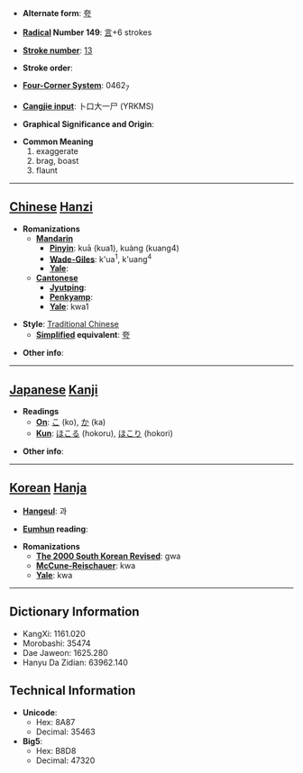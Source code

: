* '''Alternate form''': [[夸]]

* '''[[Wiktionary:Chinese radical index| Radical]] Number 149''': [[Wiktionary:Chinese radical index 言|言]]+6 strokes

* '''[[Wiktionary:Chinese total strokes index|Stroke number]]''': [[Wiktionary:Chinese total strokes index 13|13]]

* '''Stroke order''': 

* '''[[Wiktionary:Chinese four corner index|Four-Corner System]]''': 0462<sub>7</sub>

* '''[[Wiktionary:Chinese Cangjie index|Cangjie input]]''': 卜口大一尸 (YRKMS)

* '''Graphical Significance and Origin''': 

* '''Common Meaning'''
*#exaggerate
*# brag, boast
*# flaunt


----

== [[Chinese]] [[Hanzi]] ==

* '''Romanizations'''
** '''[[Mandarin]]'''
*** '''[[Pinyin]]''': kuā (kua1), kuàng (kuang4)
*** '''[[Wade-Giles]]''': k'ua<sup>1</sup>, k'uang<sup>4</sup>
*** '''[[Yale]]''': 
** '''[[Cantonese]]'''
*** '''[[Jyutping]]''':
*** '''[[Penkyamp]]''': 
*** '''[[Yale]]''': kwa1

* '''Style''': [[Traditional Chinese]] 
** '''[[Simplified Chinese|Simplified]] equivalent''': [[夸]]

* '''Other info''': 

----

== [[Japanese]] [[Kanji]] ==

* '''Readings'''
** '''[[On]]''': [[こ]] (ko), [[か]] (ka)
** '''[[Kun]]''': [[ほこる]] (hokoru), [[ほこり]] (hokori)

* '''Other info''':  

----

== [[Korean]] [[Hanja]] ==

* '''[[Hangeul]]''': 과

* '''[[Eumhun]] reading''': 

* '''Romanizations'''
** '''[[The 2000 South Korean Revised Romanization|The 2000 South Korean Revised]]''': gwa
** '''[[McCune-Reischauer]]''': kwa
** '''[[Yale]]''': kwa

----

== Dictionary Information ==

* KangXi: 1161.020
* Morobashi: 35474
* Dae Jaweon: 1625.280
* Hanyu Da Zidian: 63962.140

== Technical Information ==

* '''Unicode''':
** Hex: 8A87
** Decimal: 35463
* '''Big5''':
** Hex: B8D8
** Decimal: 47320